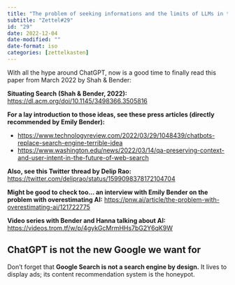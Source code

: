 ```yaml
---
title: "The problem of seeking informations and the limits of LLMs in that regard"
subtitle: "Zettel#29"
id: "29"
date: 2022-12-04
date-modified: ""
date-format: iso
categories: [zettelkasten]
---
```

With all the hype around ChatGPT, now is a good time to finally read this paper from March 2022 by Shah & Bender:

**Situating Search (Shah & Bender, 2022):** <https://dl.acm.org/doi/10.1145/3498366.3505816>

**For a lay introduction to those ideas, see these press articles (directly recommended by Emily Bender):**

* <https://www.technologyreview.com/2022/03/29/1048439/chatbots-replace-search-engine-terrible-idea>
* <https://www.washington.edu/news/2022/03/14/qa-preserving-context-and-user-intent-in-the-future-of-web-search>

**Also, see this Twitter thread by Delip Rao:** <https://twitter.com/deliprao/status/1599098378172104704>

**Might be good to check too... an interview with Emily Bender on the problem with overestimating AI:** <https://pnw.ai/article/the-problem-with-overestimating-ai/121722775>

**Video series with Bender and Hanna talking about AI:** <https://videos.trom.tf/w/p/4gykGcMrmHHs7bG2Y6qK9W>

## ChatGPT is not the new Google we want for

Don't forget that **Google Search is not a search engine by design.** It lives to display ads; its content recommendation system is the honeypot.

